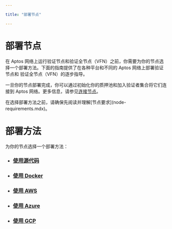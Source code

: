 ```yaml
---

title: "部署节点"

---
```



# 部署节点

在 Aptos 网络上运行验证节点和验证全节点（VFN）之前，你需要为你的节点选择一个部署方法。下面的指南提供了在各种平台和不同的 Aptos 网络上部署验证节点和 验证全节点（VFN）的逐步指导。

一旦你的节点部署完成，你可以通过初始化你的质押池和加入验证者集合将它们连接到 Aptos 网络。更多信息，请参见[连接节点](connect-nodes.mdx)。

<Callout type="warning">
在选择部署方法之前，请确保先阅读并理解[节点要求](node-requirements.mdx)。
</Callout>

# 部署方法

为你的节点选择一个部署方法：

- ### [使用源代码](../full-node/deployments/using-source-code.mdx)
- ### [使用 Docker](../full-node/deployments/using-docker.mdx)
- ### [使用 AWS](deploy-nodes/using-aws.mdx)
- ### [使用 Azure](deploy-nodes/using-azure.mdx)
- ### [使用 GCP](../full-node/deployments/using-gcp.mdx)